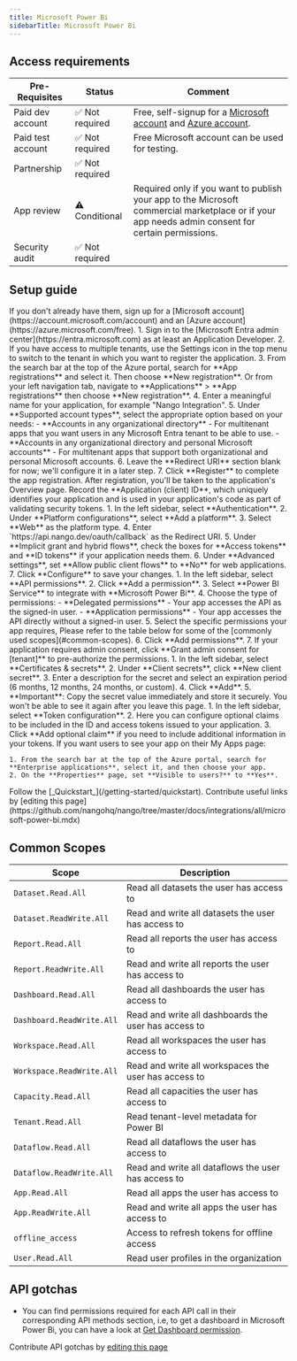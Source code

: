 ```yaml
---
title: Microsoft Power Bi
sidebarTitle: Microsoft Power Bi
---
```



<Overview />
<PreBuiltTooling />
<PreBuiltUseCases />

## Access requirements
| Pre-Requisites | Status | Comment|
| - | - | - |
| Paid dev account | ✅ Not required | Free, self-signup for a [Microsoft account](https://account.microsoft.com/account) and [Azure account](https://azure.microsoft.com/free). |
| Paid test account | ✅ Not required | Free Microsoft account can be used for testing. |
| Partnership | ✅ Not required | |
| App review | ⚠️ Conditional | Required only if you want to publish your app to the Microsoft commercial marketplace or if your app needs admin consent for certain permissions. |
| Security audit | ✅ Not required | |

## Setup guide
<Steps>
  <Step title="Create a Microsoft account and Azure account">
    If you don't already have them, sign up for a [Microsoft account](https://account.microsoft.com/account) and an [Azure account](https://azure.microsoft.com/free).
  </Step>
  <Step title="Register an application in Microsoft Entra ID">
    1. Sign in to the [Microsoft Entra admin center](https://entra.microsoft.com) as at least an Application Developer.
    2. If you have access to multiple tenants, use the Settings icon in the top menu to switch to the tenant in which you want to register the application.
    3. From the search bar at the top of the Azure portal, search for **App registrations** and select it. Then choose **New registration**. Or from your left navigation tab, navigate to **Applications** > **App registrations** then choose **New registration**.
    4. Enter a meaningful name for your application, for example "Nango Integration".
    5. Under **Supported account types**, select the appropriate option based on your needs:
       - **Accounts in any organizational directory** - For multitenant apps that you want users in any Microsoft Entra tenant to be able to use.
       - **Accounts in any organizational directory and personal Microsoft accounts** - For multitenant apps that support both organizational and personal Microsoft accounts.
    6. Leave the **Redirect URI** section blank for now; we'll configure it in a later step.
    7. Click **Register** to complete the app registration.
  </Step>
  <Step title="Note your application (client) ID">
    After registration, you'll be taken to the application's Overview page. Record the **Application (client) ID**, which uniquely identifies your application and is used in your application's code as part of validating security tokens.
  </Step>
  <Step title="Add a redirect URI">
    1. In the left sidebar, select **Authentication**.
    2. Under **Platform configurations**, select **Add a platform**.
    3. Select **Web** as the platform type.
    4. Enter `https://api.nango.dev/oauth/callback` as the Redirect URI.
    5. Under **Implicit grant and hybrid flows**, check the boxes for **Access tokens** and **ID tokens** if your application needs them.
    6. Under **Advanced settings**, set **Allow public client flows** to **No** for web applications.
    7. Click **Configure** to save your changes.
  </Step>
  <Step title="Add API permissions">
    1. In the left sidebar, select **API permissions**.
    2. Click **Add a permission**.
    3. Select **Power BI Service** to integrate with **Microsoft Power Bi**.
    4. Choose the type of permissions:
       - **Delegated permissions** - Your app accesses the API as the signed-in user.
       - **Application permissions** - Your app accesses the API directly without a signed-in user.
    5. Select the specific permissions your app requires, Please refer to the table below for some of the [commonly used scopes](#common-scopes).
    6. Click **Add permissions**.
    7. If your application requires admin consent, click **Grant admin consent for [tenant]** to pre-authorize the permissions.
  </Step>
  <Step title="Create a client secret">
    1. In the left sidebar, select **Certificates & secrets**.
    2. Under **Client secrets**, click **New client secret**.
    3. Enter a description for the secret and select an expiration period (6 months, 12 months, 24 months, or custom).
    4. Click **Add**.
    5. **Important**: Copy the secret value immediately and store it securely. You won't be able to see it again after you leave this page.
  </Step>
  <Step title="Configure token settings (optional)">
    1. In the left sidebar, select **Token configuration**.
    2. Here you can configure optional claims to be included in the ID and access tokens issued to your application.
    3. Click **Add optional claim** if you need to include additional information in your tokens.
  </Step>
  <Step title="Configure app visibility (optional)">
    If you want users to see your app on their My Apps page:
    
    1. From the search bar at the top of the Azure portal, search for **Enterprise applications**, select it, and then choose your app.
    2. On the **Properties** page, set **Visible to users?** to **Yes**.
  </Step>
  <Step title="Next">
    Follow the [_Quickstart_](/getting-started/quickstart).
  </Step>
</Steps>

<UsefulLinks />
<Note>Contribute useful links by [editing this page](https://github.com/nangohq/nango/tree/master/docs/integrations/all/microsoft-power-bi.mdx)</Note>

## Common Scopes

| Scope                                     | Description                                                                 |
| ---------------------------------------- | --------------------------------------------------------------------------- |
| `Dataset.Read.All`                       | Read all datasets the user has access to                                    |
| `Dataset.ReadWrite.All`                  | Read and write all datasets the user has access to                          |
| `Report.Read.All`                        | Read all reports the user has access to                                     |
| `Report.ReadWrite.All`                   | Read and write all reports the user has access to                           |
| `Dashboard.Read.All`                     | Read all dashboards the user has access to                                  |
| `Dashboard.ReadWrite.All`                | Read and write all dashboards the user has access to                        |
| `Workspace.Read.All`                     | Read all workspaces the user has access to                                  |
| `Workspace.ReadWrite.All`                | Read and write all workspaces the user has access to                        |
| `Capacity.Read.All`                      | Read all capacities the user has access to                                  |
| `Tenant.Read.All`                        | Read tenant-level metadata for Power BI                                     |
| `Dataflow.Read.All`                      | Read all dataflows the user has access to                                   |
| `Dataflow.ReadWrite.All`                 | Read and write all dataflows the user has access to                         |
| `App.Read.All`                           | Read all apps the user has access to                                        |
| `App.ReadWrite.All`                      | Read and write all apps the user has access to                              |
| `offline_access`                         | Access to refresh tokens for offline access                                 |
| `User.Read.All`                          | Read user profiles in the organization                                      |


## API gotchas
-   You can find permissions required for each API call in their corresponding API methods section, i.e, to get a dashboard in Microsoft Power Bi, you can have a look at [Get Dashboard permission](https://learn.microsoft.com/en-us/rest/api/power-bi/dashboards/get-dashboard#required-scope).
<APIGotchas />

<Note>Contribute API gotchas by [editing this page](https://github.com/nangohq/nango/tree/master/docs/integrations/all/microsoft-power-bi.mdx)</Note>